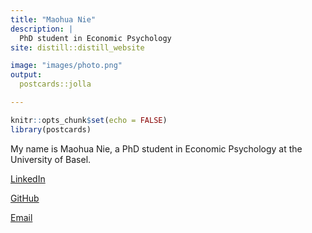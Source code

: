 ```yaml
---
title: "Maohua Nie"
description: |
  PhD student in Economic Psychology
site: distill::distill_website

image: "images/photo.png"
output:
  postcards::jolla

---
```


```r
knitr::opts_chunk$set(echo = FALSE)
library(postcards)

```



My name is Maohua Nie, a PhD student in Economic Psychology at the University of Basel.


<div class="icon-links">
  <a href="https://www.linkedin.com/in/maohua-nie-390b4329a/" target="_blank">
    <i class="fab fa-linkedin"></i>
    <span>LinkedIn</span>
  </a>
  <br>

  <a href="https://github.com/MaohuaNie" target="_blank">
    <i class="fab fa-github"></i>
    <span>GitHub</span>
  </a>
  <br>

  <a href="mailto:maohua.nie@unibas.ch" target="_blank">
    <i class="fas fa-envelope"></i>
    <span>Email</span>
  </a>
</div>
